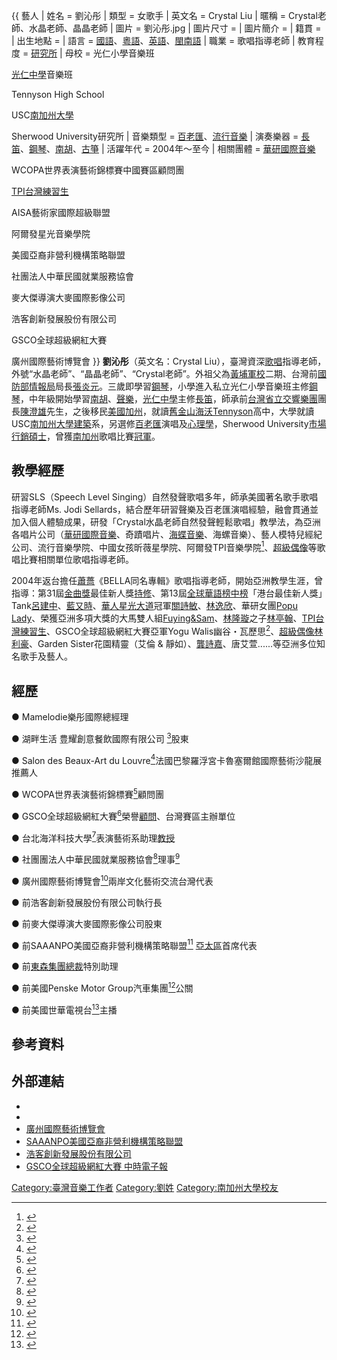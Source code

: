 {{ 藝人
| 姓名 = 劉沁彤
| 類型 = 女歌手
| 英文名 = Crystal Liu
| 暱稱 = Crystal老師、水晶老師、晶晶老師
| 圖片 = 劉沁彤.jpg
| 圖片尺寸 =
| 圖片簡介 =
| 籍貫 = {{USA}}
| 出生地點 = {{TWN}}
| 語言 = [[國語|國語]]、[[粵語|粵語]]、[[英語|英語]]、[[閩南語|閩南語]]
| 職業 = 歌唱指導老師
| 教育程度 = [[研究所|研究所]]
| 母校 = 光仁小學音樂班

[[光仁中學|光仁中學]]音樂班

Tennyson High School

USC[[南加州大學|南加州大學]]

Sherwood University研究所
| 音樂類型 = [[百老匯|百老匯]]、[[流行音樂|流行音樂]]
| 演奏樂器 = [[長笛|長笛]]、[[鋼琴|鋼琴]]、[[南胡|南胡]]、[[古箏|古箏]]
| 活躍年代 = 2004年～至今
| 相關團體 = [[華研國際音樂|華研國際音樂]]

WCOPA世界表演藝術錦標賽中國賽區顧問團

[[TPI台灣練習生|TPI台灣練習生]]

AISA藝術家國際超級聯盟

阿爾發星光音樂學院

美國亞裔非營利機構策略聯盟

社團法人中華民國就業服務協會

麥大傑導演大麥國際影像公司

浩客創新發展股份有限公司

GSCO全球超級網紅大賽

廣州國際藝術博覽會
}}
{{blpsources|time=2017-01-14T09:16:02+00:00}}
'''劉沁彤'''（英文名：Crystal Liu），臺灣資深[[歌唱|歌唱]]指導老師，外號“水晶老師”、“晶晶老師”、“Crystal老師”。外祖父為[[黃埔軍校|黃埔軍校]]二期、台灣前[[國防部情報局|國防部情報局]]局長[[張炎元|張炎元]]。三歲即學習[[鋼琴|鋼琴]]，小學進入私立光仁小學音樂班主修[[鋼琴|鋼琴]]，中年級開始學習[[南胡|南胡]]、[[聲樂|聲樂]]，[[光仁中學|光仁中學]]主修[[長笛|長笛]]，師承前[[台灣省立交響樂團|台灣省立交響樂團]]團長[[陳澄雄|陳澄雄]]先生，之後移民[[美國|美國]][[加州|加州]]，就讀[[舊金山|舊金山]][[海沃|海沃]]Tennyson高中，大學就讀USC[[南加州大學|南加州大學]][[建築|建築]]系，另選修[[百老匯|百老匯]]演唱及[[心理學|心理學]]，Sherwood University[[市場行銷|市場行銷]][[碩士|碩士]]，曾獲[[南加州|南加州]]歌唱比賽[[冠軍|冠軍]]。

== 教學經歷 ==
研習SLS（Speech Level Singing）自然發聲歌唱多年，師承美國著名歌手歌唱指導老師Ms. Jodi Sellards，結合歷年研習聲樂及百老匯演唱經驗，融會貫通並加入個人體驗成果，研發「Crystal水晶老師自然發聲輕鬆歌唱」教學法，為亞洲各唱片公司（[[華研國際音樂|華研國際音樂]]、奇蹟唱片、[[海蝶音樂|海蝶音樂]]、海螺音樂）、藝人模特兒經紀公司、流行音樂學院、中國女孩昕薇星學院、阿爾發TPI音樂學院<ref>{{Cite web |url=http://www.pg-edu.com/session |title=阿爾發TPI音樂學院 |accessdate=2017-02-20 |archive-date=2017-02-20 |archive-url=https://web.archive.org/web/20170220174422/http://www.pg-edu.com/session |dead-url=no }}</ref>、[[超級偶像|超級偶像]]等歌唱比賽相關單位歌唱指導老師。

2004年返台擔任[[蕭薔|蕭薔]]《BELLA同名專輯》歌唱指導老師，開始亞洲教學生涯，曾指導：第31屆[[金曲獎|金曲獎]]最佳新人獎[[持修|持修]]、第13屆[[全球華語榜中榜|全球華語榜中榜]]「港台最佳新人獎」Tank[[呂建中|呂建中]]、[[藍又時|藍又時]]、[[華人星光大道|華人星光大道]]冠軍[[關詩敏|關詩敏]]、[[林逸欣|林逸欣]]、華研女團[[Popu_Lady|Popu Lady]]、榮獲亞洲多項大獎的大馬雙人組[[Fuying&Sam|Fuying&Sam]]、[[林隆璇|林隆璇]]之子[[林亭翰|林亭翰]]、[[TPI台灣練習生|TPI台灣練習生]]、GSCO全球超級網紅大賽亞軍Yogu Walis幽谷・瓦歷思<ref>{{Cite web |url=https://www.showow.com.tw/search/program/100 |title=幽谷・瓦歷思 |accessdate=2019-04-24 |archive-date=2017-02-20 |archive-url=https://web.archive.org/web/20170220174422/http://www.pg-edu.com/session |dead-url=no }}</ref>、[[超級偶像|超級偶像]][[林利豪|林利豪]]、Garden Sister花園精靈（艾倫 & 靜如）、[[龔詩嘉|龔詩嘉]]、唐艾萱......等亞洲多位知名歌手及藝人。

== 經歷 ==
● Mamelodie樂彤國際總經理

● 湖畔生活 豊耀創意餐飲國際有限公司
<ref>{{cite web|url=https://travelernotebook.pixnet.net/blog/post/224718516|title=湖畔生活 豊耀創意餐飲國際有限公司|publisher=|accessdate=2020-06-23|archive-date=2020-06-23|archive-url=https://web.archive.org/web/20200623083600/https://travelernotebook.pixnet.net/blog/post/224718516|dead-url=no}}</ref>股東

● Salon des Beaux-Art du Louvre<ref>{{cite web|url=http://www.salondesbeauxarts.com|title=Salon des Beaux-Art du Louvre|publisher=|accessdate=2020-12-22|archive-date=2020-11-01|archive-url=https://web.archive.org/web/20201101182631/http://www.salondesbeauxarts.com/|dead-url=no}}</ref>法國巴黎羅浮宮卡魯塞爾館國際藝術沙龍展推薦人

● WCOPA世界表演藝術錦標賽<ref>{{cite web|url=https://www.aimtofame.com.au/zh/compete-at-the-world-championships-of-performing-arts|title=WCOPA世界表演藝術錦標賽|publisher=|accessdate=2019-04-24|archive-date=2019-10-29|archive-url=https://web.archive.org/web/20191029011637/https://www.aimtofame.com.au/zh/compete-at-the-world-championships-of-performing-arts/|dead-url=no}}</ref>顧問團

● GSCO全球超級網紅大賽<ref>{{cite web|url=http://www.gsco2015.com|title=GSCO全球超級網紅大賽|publisher=|accessdate=2017-11-18|archive-date=2019-01-19|archive-url=https://web.archive.org/web/20190119001837/http://www.gsco2015.com/|dead-url=no}}</ref>榮譽[[顧問|顧問]]、台灣賽區主辦單位

● 台北海洋科技大學<ref>{{cite web|url=http://cm.tumt.edu.tw/files/15-1014-15849,c2404-1.php?Lang=zh-tw|title=台北海洋科技大學表演藝術系流行音樂師資|publisher=|accessdate=2017-12-23|archive-date=2019-08-17|archive-url=https://web.archive.org/web/20190817164234/http://cm.tumt.edu.tw/files/15-1014-15849,c2404-1.php?Lang=zh-tw|dead-url=no}}</ref>表演藝術系助理[[教授|教授]]

● 社團團法人中華民國就業服務協會<ref>{{cite web|url=http://employ.org.tw|title=社團法人中華民國就業服務協會|publisher=|accessdate=2018-07-28|archive-date=2020-09-26|archive-url=https://web.archive.org/web/20200926155350/http://employ.org.tw/|dead-url=no}}</ref>理事<ref>{{cite web|url=http://employ.org.tw/2016/page/web84.html|title=社團法人中華民國就業服務協會理監事|publisher=|accessdate=2018-07-28|archive-date=2019-07-27|archive-url=https://web.archive.org/web/20190727061751/http://employ.org.tw/2016/page/web84.html|dead-url=no}}</ref>

● 廣州國際藝術博覽會<ref>{{cite web|url=http://www.gzyibohui.com|title=廣州國際藝術博覽會|publisher=|access-date=2019-01-13|archive-url=https://web.archive.org/web/20190104110540/http://www.gzyibohui.com/|archive-date=2019-01-04|dead-url=yes}}</ref>兩岸文化藝術交流台灣代表

● 前浩客創新發展股份有限公司執行長

● 前麥大傑導演大麥國際影像公司股東

● 前SAAANPO美國亞裔非營利機構策略聯盟<ref>{{cite web|url=http://www.saaanpo.org|title=SAAANPO美國亞裔非營利機構策略聯盟|publisher=|accessdate=2020-12-22|archive-date=2020-01-28|archive-url=https://web.archive.org/web/20200128054351/http://www.saaanpo.org/|dead-url=no}}</ref> [[亞太區|亞太區]]首席代表

● 前[[東森集團|東森集團]][[總裁|總裁]]特別助理

● 前美國Penske Motor Group汽車集團<ref>{{cite web|url=https://en.wikipedia.org/wiki/Penske_Motor_Group|title=Penske Motor Group汽車集團|publisher=|accessdate=2020-06-23|archive-date=2020-10-04|archive-url=https://web.archive.org/web/20201004183350/https://en.wikipedia.org/wiki/Penske_Motor_Group|dead-url=no}}</ref>公關

● 前美國世華電視台<ref>{{cite web|url=https://www.youtube.com/watch?v=RFD7mdwywF8|title=美國世華電視台|publisher=|access-date=2019-01-13|archive-date=2022-01-27|archive-url=https://web.archive.org/web/20220127032635/https://www.youtube.com/watch?v=RFD7mdwywF8|dead-url=no}}</ref>主播

== 參考資料 ==
{{reflist}}

== 外部連結 ==
* {{Sinaweibo|ctliu|Crystal水晶老師}}
* {{facebook|CrystalVocalStudio|Crystal水晶老師自然發聲輕鬆歌唱}}
* [https://baike.baidu.com/item/%E5%B9%BF%E5%B7%9E%E5%9B%BD%E9%99%85%E8%89%BA%E6%9C%AF%E5%8D%9A%E8%A7%88%E4%BC%9A/ 廣州國際藝術博覽會] {{Wayback|url=https://baike.baidu.com/item/%E5%B9%BF%E5%B7%9E%E5%9B%BD%E9%99%85%E8%89%BA%E6%9C%AF%E5%8D%9A%E8%A7%88%E4%BC%9A/ |date=20190108071347 }}
* [https://www.facebook.com/SAAANPO/ SAAANPO美國亞裔非營利機構策略聯盟]
*  [https://www.facebook.com/%E6%B5%A9%E5%AE%A2%E5%89%B5%E6%96%B0%E7%99%BC%E5%B1%95%E8%82%A1%E4%BB%BD%E6%9C%89%E9%99%90%E5%85%AC%E5%8F%B8-1406878352706665/ 浩客創新發展股份有限公司]
* [http://www.chinatimes.com/newspapers/20170621000882-260302/ GSCO全球超級網紅大賽 中時電子報] {{Wayback|url=http://www.chinatimes.com/newspapers/20170621000882-260302/ |date=20191230122806 }}

{{DEFAULTSORT: Liu, Crystal}}
[[Category:臺灣音樂工作者|Category:臺灣音樂工作者]]
[[Category:劉姓|Category:劉姓]]
[[Category:南加州大學校友|Category:南加州大學校友]]